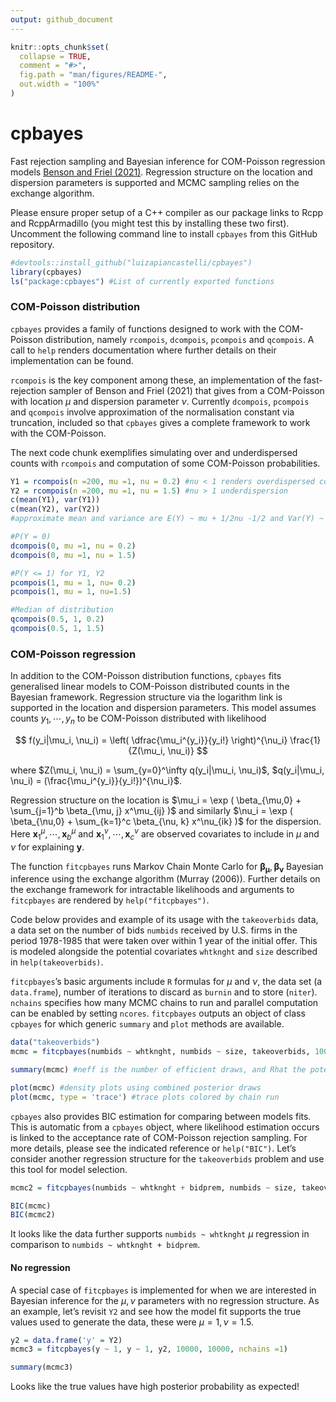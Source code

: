 ```yaml
---
output: github_document
---
```


<!-- README.md is generated from README.Rmd. Please edit that file -->

```r
knitr::opts_chunk$set(
  collapse = TRUE,
  comment = "#>",
  fig.path = "man/figures/README-",
  out.width = "100%"
)
```

# cpbayes

Fast rejection sampling and Bayesian inference for COM-Poisson regression models [Benson and Friel (2021)](https://projecteuclid.org/journals/bayesian-analysis/volume-16/issue-3/Bayesian-Inference-Model-Selection-and-Likelihood-Estimation-using-Fast-Rejection/10.1214/20-BA1230.full). Regression structure on the location and dispersion parameters is supported and MCMC sampling relies on the exchange algorithm.

Please ensure proper setup of a C++ compiler as our package links to Rcpp and RcppArmadillo (you might test this by installing these two first). Uncomment the following command line to install `cpbayes` from this GitHub repository.

```r
#devtools::install_github("luizapiancastelli/cpbayes")
library(cpbayes)
ls("package:cpbayes") #List of currently exported functions
```

### COM-Poisson distribution

`cpbayes` provides a family of functions designed to work with the COM-Poisson distribution, namely `rcompois`, `dcompois`, `pcompois` and `qcompois`. A call to `help` renders documentation where further details on their implementation can be found. 

`rcompois` is the key component among these, an implementation of the fast-rejection sampler of Benson and Friel (2021) that gives \bold{exact draws} from a COM-Poisson with location $\mu$ and dispersion parameter $\nu$. Currently `dcompois`, `pcompois` and `qcompois` involve approximation of the normalisation constant via truncation, included so that `cpbayes` gives a complete framework to work with the COM-Poisson.

The next code chunk exemplifies simulating over and underdispersed counts with `rcompois` and computation of some COM-Poisson probabilities.

```r
Y1 = rcompois(n =200, mu =1, nu = 0.2) #nu < 1 renders overdispersed count data
Y2 = rcompois(n =200, mu =1, nu = 1.5) #nu > 1 underdispersion
c(mean(Y1), var(Y1))
c(mean(Y2), var(Y2))
#approximate mean and variance are E(Y) ~ mu + 1/2nu -1/2 and Var(Y) ~ mu/nu

#P(Y = 0)
dcompois(0, mu =1, nu = 0.2)
dcompois(0, mu =1, nu = 1.5)

#P(Y <= 1) for Y1, Y2
pcompois(1, mu = 1, nu= 0.2)
pcompois(1, mu = 1, nu=1.5)

#Median of distribution 
qcompois(0.5, 1, 0.2)
qcompois(0.5, 1, 1.5)
```

### COM-Poisson regression

In addition to the COM-Poisson distribution functions, `cpbayes` fits generalised linear models to COM-Poisson distributed counts in the Bayesian framework. Regression structure via the logarithm link is supported in the location and dispersion parameters. This model assumes counts $y_1, \cdots, y_n$ to be COM-Poisson distributed with likelihood

$$
    f(y_i|\mu_i, \nu_i) =  \left( \dfrac{\mu_i^{y_i}}{y_i!} \right)^{\nu_i} \frac{1}{Z(\mu_i, \nu_i)}
$$

where $Z(\mu_i, \nu_i) = \sum_{y=0}^\infty q(y_i|\mu_i, \nu_i)$, $q(y_i|\mu_i, \nu_i) =  (\frac{\mu_i^{y_i}}{y_i!})^{\nu_i}$.

Regression structure on the location is $\mu_i = \exp ( \beta_{\mu,0} + \sum_{j=1}^b \beta_{\mu, j} x^\mu_{ij} )$ and similarly $\nu_i = \exp ( \beta_{\nu,0} + \sum_{k=1}^c \beta_{\nu, k} x^\nu_{ik} )$ for the dispersion. Here $\boldsymbol{x}^\mu_1, \cdots, \boldsymbol{x}^\mu_b$ and $\boldsymbol{x}^\nu_1, \cdots, \boldsymbol{x}^\nu_c$ are observed covariates to include in $\mu$ and $\nu$ for explaining $\boldsymbol{y}$.

The function `fitcpbayes` runs Markov Chain Monte Carlo for $\boldsymbol{\beta_\mu}, \boldsymbol{\beta_\nu}$ Bayesian inference using the exchange algorithm (Murray (2006)). Further details on the exchange framework for intractable likelihoods and arguments to `fitcpbayes` are rendered by `help("fitcpbayes")`.

Code below provides and example of its usage with the `takeoverbids` data, a data set on the number of bids `numbids` received by U.S. firms in the period 1978-1985 that were taken over within 1 year of the initial offer. This is modeled alongside the potential covariates `whtknght` and `size` described in `help(takeoverbids)`. 

`fitcpbayes`'s basic arguments include `R` formulas for $\mu$ and $\nu$, the data set (a `data.frame`), number of iterations to discard as `burnin` and to store (`niter`). `nchains` specifies how many MCMC chains to run and parallel computation can be enabled by setting `ncores`. `fitcpbayes` outputs an object of class `cpbayes` for which generic `summary` and `plot` methods are available.

```r
data("takeoverbids")
mcmc = fitcpbayes(numbids ~ whtknght, numbids ~ size, takeoverbids, 10000, 10000, nchains =3)

summary(mcmc) #neff is the number of efficient draws, and Rhat the potential scale reduction factor, estimated if nchains>1
```

```r
plot(mcmc) #density plots using combined posterior draws
plot(mcmc, type = 'trace') #trace plots colored by chain run
```

`cpbayes` also provides BIC estimation for comparing between models fits. This is automatic from a `cpbayes` object, where likelihood estimation occurs is linked to the acceptance rate of COM-Poisson rejection sampling. For more details, please see the indicated reference or `help("BIC")`. Let's consider another regression structure for the `takeoverbids` problem and use this tool for model selection.  

```r
mcmc2 = fitcpbayes(numbids ~ whtknght + bidprem, numbids ~ size, takeoverbids, 10000, 10000, nchains =3)

BIC(mcmc)
BIC(mcmc2)
```

It looks like the data further supports `numbids ~ whtknght` $\mu$ regression in comparison to `numbids ~ whtknght + bidprem`. 

#### No regression

A special case of `fitcpbayes` is implemented for when we are interested in Bayesian inference for the  $\mu, \nu$ parameters with no regression structure. As an example, let's revisit `Y2` and see how the model fit supports the true values used to generate the data, these were $\mu =1, \nu = 1.5$.

```r
y2 = data.frame('y' = Y2)
mcmc3 = fitcpbayes(y ~ 1, y ~ 1, y2, 10000, 10000, nchains =1)

summary(mcmc3)
```
Looks like the true values have high posterior probability as expected!
